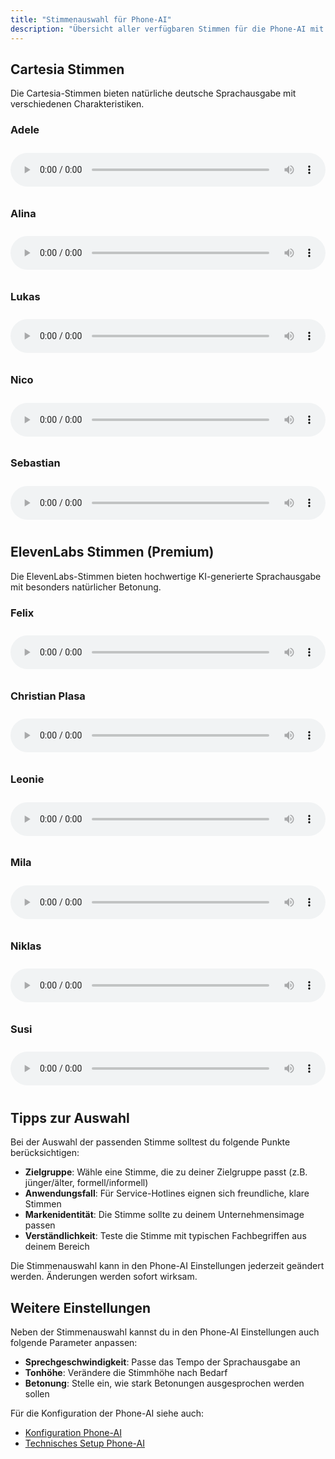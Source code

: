 ```yaml
---
title: "Stimmenauswahl für Phone-AI"
description: "Übersicht aller verfügbaren Stimmen für die Phone-AI mit Hörproben"
---
```


## Cartesia Stimmen

Die Cartesia-Stimmen bieten natürliche deutsche Sprachausgabe mit verschiedenen Charakteristiken.

### Adele

<audio controls style="width: 100%; margin: 10px 0;">
  <source src="https://assets.dialogshift.com/dialogshift/voices/cartesia_audioAdele.wav" type="audio/wav" />
  Your browser does not support the audio element.
</audio>

### Alina
<audio controls style="width: 100%; margin: 10px 0;">
  <source src="https://assets.dialogshift.com/dialogshift/voices/cartesia_audioAlina.wav" type="audio/wav" />
  Dein Browser unterstützt das Audio-Element nicht.
</audio>

### Lukas
<audio controls style="width: 100%; margin: 10px 0;">
  <source src="https://assets.dialogshift.com/dialogshift/voices/cartesia_audioLukas.wav" type="audio/wav" />
  Dein Browser unterstützt das Audio-Element nicht.
</audio>

### Nico
<audio controls style="width: 100%; margin: 10px 0;">
  <source src="https://assets.dialogshift.com/dialogshift/voices/cartesia_audioNico.wav" type="audio/wav" />
  Dein Browser unterstützt das Audio-Element nicht.
</audio>

### Sebastian
<audio controls style="width: 100%; margin: 10px 0;">
  <source src="https://assets.dialogshift.com/dialogshift/voices/cartesia_audioSebastian.wav" type="audio/wav" />
  Dein Browser unterstützt das Audio-Element nicht.
</audio>

## ElevenLabs Stimmen (Premium)

Die ElevenLabs-Stimmen bieten hochwertige KI-generierte Sprachausgabe mit besonders natürlicher Betonung.

### Felix
<audio controls style="width: 100%; margin: 10px 0;">
  <source src="https://assets.dialogshift.com/dialogshift/voices/ElevenLabFelix – German.mp3" type="audio/mpeg" />
  Dein Browser unterstützt das Audio-Element nicht.
</audio>

### Christian Plasa
<audio controls style="width: 100%; margin: 10px 0;">
  <source src="https://assets.dialogshift.com/dialogshift/voices/ElevenLabsChristianPlasa.mp3" type="audio/mpeg" />
  Dein Browser unterstützt das Audio-Element nicht.
</audio>

### Leonie
<audio controls style="width: 100%; margin: 10px 0;">
  <source src="https://assets.dialogshift.com/dialogshift/voices/ElevenLabsLeonie.mp3" type="audio/mpeg" />
  Dein Browser unterstützt das Audio-Element nicht.
</audio>

### Mila
<audio controls style="width: 100%; margin: 10px 0;">
  <source src="https://assets.dialogshift.com/dialogshift/voices/ElevenLabsMila.mp3" type="audio/mpeg" />
  Dein Browser unterstützt das Audio-Element nicht.
</audio>

### Niklas
<audio controls style="width: 100%; margin: 10px 0;">
  <source src="https://assets.dialogshift.com/dialogshift/voices/ElevenLabsNiklas.mp3" type="audio/mpeg" />
  Dein Browser unterstützt das Audio-Element nicht.
</audio>

### Susi
<audio controls style="width: 100%; margin: 10px 0;">
  <source src="https://assets.dialogshift.com/dialogshift/voices/ElevenLabsSusi.mp3" type="audio/mpeg" />
  Dein Browser unterstützt das Audio-Element nicht.
</audio>

## Tipps zur Auswahl

Bei der Auswahl der passenden Stimme solltest du folgende Punkte berücksichtigen:

- **Zielgruppe**: Wähle eine Stimme, die zu deiner Zielgruppe passt (z.B. jünger/älter, formell/informell)
- **Anwendungsfall**: Für Service-Hotlines eignen sich freundliche, klare Stimmen
- **Markenidentität**: Die Stimme sollte zu deinem Unternehmensimage passen
- **Verständlichkeit**: Teste die Stimme mit typischen Fachbegriffen aus deinem Bereich

<Info>
Die Stimmenauswahl kann in den Phone-AI Einstellungen jederzeit geändert werden. Änderungen werden sofort wirksam.
</Info>

## Weitere Einstellungen

Neben der Stimmenauswahl kannst du in den Phone-AI Einstellungen auch folgende Parameter anpassen:

- **Sprechgeschwindigkeit**: Passe das Tempo der Sprachausgabe an
- **Tonhöhe**: Verändere die Stimmhöhe nach Bedarf
- **Betonung**: Stelle ein, wie stark Betonungen ausgesprochen werden sollen

Für die Konfiguration der Phone-AI siehe auch:
- [Konfiguration Phone-AI](/de/phone-ai/konfiguration)
- [Technisches Setup Phone-AI](/de/phone-ai/technisches-setup) 